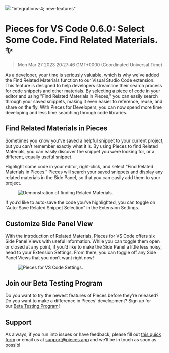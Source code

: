 ![](https://uploads-ssl.webflow.com/6143afec68f555387049efb3/6408c56fa51c0a2bea1a5e63_vscode060_2961d743d5212bfdf2ca2e82b09ab361_2000.jpeg)
"integrations-4; new-features"
# Pieces for VS Code 0.6.0: Select Some Code. Find Related Materials. ✨
> Mon Mar 27 2023 20:27:46 GMT+0000 (Coordinated Universal Time)
<p>As a developer, your time is seriously valuable, which is why we&#x27;ve added the Find Related Materials function to our Visual Studio Code extension. This feature is designed to help developers streamline their search process for code snippets and other materials. By selecting a piece of code in your editor and using &quot;Find Related Materials in Pieces,&quot; you can easily search through your saved snippets, making it even easier to reference, reuse, and share on the fly. With Pieces for Developers, you can now spend more time developing and less time searching through code libraries.</p><h2 id="ehl3e">Find Related Materials in Pieces</h2><p>Sometimes you know you’ve saved a helpful snippet to your current project, but you can’t remember exactly what it is. By using Pieces to find Related Materials, you can easily discover the snippet you were looking for, or a different, equally useful snippet.</p><p>Highlight some code in your editor, right-click, and select “Find Related Materials in Pieces.” Pieces will search your saved snippets and display any related materials in the Side Panel, so that you can easily add them to your project.</p><figure class="w-richtext-figure-type-image w-richtext-align-center" data-rt-type="image" data-rt-align="center"><div><img alt="Demonstration of finding Related Materials." src="https://uploads-ssl.webflow.com/6143afec68f555387049efb3/6408ab0cfd068f4a20b65768_related-snippets_44facb3c8e7c4a635911a234c8a22839.gif" /></div></figure><p>If you’d like to auto-save the code you’ve highlighted, you can toggle on “Auto-Save Related Snippet Selection” in the Extension Settings.</p><h2 id="fa03n">Customize Side Panel View</h2><p>With the introduction of Related Materials, Pieces for VS Code offers six Side Panel Views with useful information. While you can toggle them open or closed at any point, if you’d like to make the Side Panel a little less noisy, head to your Extension Settings. From there, you can toggle off any Side Panel Views that you don’t want right now!</p><figure class="w-richtext-figure-type-image w-richtext-align-center" data-rt-type="image" data-rt-align="center"><div><img alt="Pieces for VS Code Settings." src="https://uploads-ssl.webflow.com/6143afec68f555387049efb3/6408ab0bfd068f4c50b6575d_screenshot-2023-03-07-at-35833-pm_83638ff6d4c1ac5aab51259d21fb89d5_800.jpeg" /></div></figure><h2 id="ddpfe">Join our Beta Testing Program</h2><p>Do you want to try the newest features of Pieces before they’re released? Do you want to make a difference in Pieces’ development? Sign up for our <a href="https://getpieces.typeform.com/to/XGGlUqEI" target="_blank" rel="noopener noreferrer">Beta Testing Program</a>!</p><h2 id="61niu">Support</h2><p>As always, if you run into issues or have feedback, please fill out <a href="https://getpieces.typeform.com/to/mCjBSIjF" target="_blank" rel="noopener noreferrer">this quick form</a> or email us at <a href="mailto:support@pieces.app" target="_blank" rel="noopener noreferrer">support@pieces.app</a> and we’ll be in touch as soon as possibl
